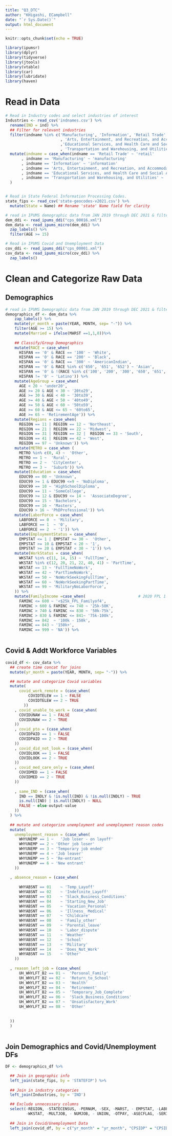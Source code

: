 ---
title: "Q3_DTC"
author: "KHigashi, ECampbell"
date: "`r Sys.Date()`"
output: html_document
---

```{r setup, include=FALSE}
knitr::opts_chunk$set(echo = TRUE)

library(ipumsr)  
library(dplyr)
library(tidyverse)
library(jtools)
library(vtable)
library(car)
library(lubridate)
library(haven)
```

# Read in Data

```{r}

# Read in Industry codes and select industries of interest
Industries <- read_csv('indnames.csv') %>%
  rename(IND = ind) %>% 
  ## Filter for relevant industries
  filter(indname %in% c('Manufacturing', 'Information', 'Retail Trade'
                        , 'Arts, Entertainment, and Recreation, and Accommodation and Food Services'
                        ,'Educational Services, and Health Care and Social Assistance'
                        , 'Transportation and Warehousing, and Utilities' )) %>%
  mutate(indname = case_when(indname == 'Retail Trade' ~ 'retail'
       , indname == 'Manufacturing' ~ 'manufacturing'
       , indname == 'Information' ~ 'information'
       , indname == 'Arts, Entertainment, and Recreation, and Accommodation and Food Services' ~ 'art_leisure_hospitality'
       , indname == 'Educational Services, and Health Care and Social Assistance' ~ 'education_healthcare'
       , indname == 'Transportation and Warehousing, and Utilities' ~ 'transport_warehouse')
  )


# Read in State Federal Information Processing Codes.  
state_fips <- read_csv('state-geocodes-v2021.csv') %>% 
  mutate(State = Name) ## Rename 'state' Name field for clarity

# read in IPUMS demographic data from JAN 2019 through DEC 2021 & filter for those >= 15 years olds
dem_ddi <- read_ipums_ddi("cps_00016.xml")   
dem_data <- read_ipums_micro(dem_ddi) %>% 
  zap_labels() %>%
  filter(AGE >= 15)

# Read in IPUMS Covid and Unemployment Data 
cov_ddi <- read_ipums_ddi("cps_00001.xml")   
cov_data <- read_ipums_micro(cov_ddi) %>% 
  zap_labels()

```

# Clean and Categorize Raw Data
## Demographics
```{r}

# read in IPUMS Demographic data from JAN 2019 through DEC 2021 & filter for those >= 15 years olds
demographics_df <- dem_data %>% 
    zap_labels() %>%
    mutate(yr_month = paste(YEAR, MONTH, sep= "-")) %>% 
    filter(AGE >= 15) %>%
    mutate(Married = ifelse(MARST ==1,1,0))%>%
    
    ## Classify/Group Demographics
    mutate(RACE = case_when(
      HISPAN == '0' & RACE == '100' ~ 'White',
      HISPAN == '0' & RACE == '200' ~ 'Black',  
      HISPAN == '0' & RACE == '300' ~ 'AmericanIndian',
      HISPAN == '0' & RACE %in% c('650', '651', '652') ~ 'Asian',
      HISPAN == '0' & !(RACE %in% c('100', '200', '300', '650', '651', '652')) ~ 'MixedRace',
      HISPAN != '0' ~ 'Latino')) %>%
    mutate(AgeGroup = case_when(
      AGE < 20 ~ 'under20',
      AGE >= 20 & AGE < 30 ~ '20to29',
      AGE >= 30 & AGE < 40 ~ '30to39',
      AGE >= 40 & AGE < 50 ~ '40to49',
      AGE >= 50 & AGE < 60 ~ '50to59',
      AGE >= 60 & AGE <= 65 ~ '60to65',
      AGE >= 65 ~ 'RetirementAge')) %>%
    mutate(Regions = case_when(
      REGION == 11 | REGION == 12 ~ 'Northeast',
      REGION == 21 | REGION == 22 ~ 'Midwest',
      REGION == 31 | REGION == 32 |  REGION == 33 ~ 'South',
      REGION == 41 | REGION == 42 ~ 'West',
      REGION == 97 ~ 'Unknown')) %>%
    mutate(METRO = case_when (
      METRO %in% c(0, 4) ~  'Other',
      METRO == 1 ~  'Rural',
      METRO == 2 ~  'CityCenter',
      METRO == 3 ~  'Suburb')) %>%
    mutate(Education = case_when(
      EDUC99 == 00 ~ 'Unknown',
      EDUC99 >= 1 & EDUC99 <=9 ~ 'NoDiploma',
      EDUC99 == 10 ~ 'HighSchoolDiploma',
      EDUC99 == 11 ~ 'SomeCollege',
      EDUC99 >= 12 & EDUC99 <= 14 ~  'AssociateDegree',
      EDUC99 == 15 ~ 'Bachelors',
      EDUC99 == 16 ~ 'Masters',
      EDUC99 > 16 ~ 'PhDProfessional')) %>%
    mutate(LaborForce = case_when(
      LABFORCE == 0  ~ 'Military',
      LABFORCE == 1  ~ '0',
      LABFORCE == 2  ~ '1')) %>%
    mutate(EmploymentStatus = case_when(
      EMPSTAT <= 1 | EMPSTAT >= 30 ~  'Other',
      EMPSTAT >= 10 & EMPSTAT < 20 ~ '1',
      EMPSTAT >= 20 & EMPSTAT < 30 ~ '1')) %>%
    mutate(WorkStatus = case_when(
      WKSTAT %in% c(11, 14, 15) ~ 'FullTime',
      WKSTAT %in% c(12, 20, 21, 22, 40, 41) ~ 'PartTime',
      WKSTAT == 13 ~ 'FullTimeNoWork',
      WKSTAT == 42 ~ 'PartTimeNoWork',
      WKSTAT == 50 ~ 'NoWorkSeekingFullTime',
      WKSTAT == 60 ~ 'NoWorkSeekingPartTime',
      WKSTAT == 99 ~ 'MilitaryNoLaborForce',
    )) %>%
    mutate(FamilyIncome =case_when(                       # 2020 FPL 1 = $12,760, 2 = $17,240, 3 = $21,720. 4 = $26,200 
      FAMINC <= 600 ~ '<$25k_FPL_Familyof4',
      FAMINC > 600 & FAMINC <= 740 ~ '25k-50K',
      FAMINC > 740 & FAMINC <= 830 ~ '50k-75k',
      FAMINC > 830 & FAMINC <= 841~ '75k-100k',
      FAMINC == 842  ~ '100k - 150k',
      FAMINC == 843 ~ '150k+',
      FAMINC == 999 ~ 'NA')) %>% 
  

```

## Covid & Addt Workforce Variables

```{r}

covid_df <- cov_data %>% 
  ## create time concat for joins
  mutate(yr_month = paste(YEAR, MONTH, sep= "-")) %>% 

  ## mutate and categorize Covid variables
  mutate(
      covid_work_remote = (case_when(
          COVIDTELEW == 1 ~ FALSE
          COVIDTELEW == 2 ~ TRUE
        ))
    , covid_unable_to_work = (case_when(
      COVIDUNAW == 1 ~ FALSE
      COVIDUNAW == 2 ~ TRUE
    ))
    , covid_pto = (case_when(
      COVIDPAID == 1 ~ FALSE
      COVIDPAID == 2 ~ TRUE
    ))
    , covid_did_not_look = (case_when(
      COVIDLOOK == 1 ~ FALSE
      COVIDLOOK == 2 ~ TRUE
    ))
    , covid_med_care_only = (case_when(
      COVIDMED == 1 ~ FALSE
      COVIDMED == 2 ~ TRUE
    ))
    
    , same_IND = (case_when(
      IND == INDLY & !is.null(IND) & !is.null(INDLY) ~ TRUE
      is.null(IND) | is.null(INDLY) ~ NULL
      FALSE ~ else-output-value 
    ))
  ) %>% 
  
  ## mutate and categorize unemployment and unemployment reason codes
  mutate(
    unemployment_reason = (case_when(
      WHYUNEMP == 1 ~	'Job loser - on layoff'
      WHYUNEMP == 2	~ 'Other job loser'
      WHYUNEMP == 3	~ 'Temporary job ended'
      WHYUNEMP == 4	~ 'Job leaver'
      WHYUNEMP == 5	~ 'Re-entrant'
      WHYUNEMP == 6	~ 'New entrant'
    ))
  
  , absence_reason = (case_when(
    
      WHYABSNT == 01	~ 'Temp_Layoff'
      WHYABSNT == 02	~ 'Indefinite_Layoff'
      WHYABSNT == 03	~ 'Slack_Business_Conditions'
      WHYABSNT == 04	~ 'Starting_New_Job'
      WHYABSNT == 05	~ 'Vacation_Personal'
      WHYABSNT == 06	~ 'Illness_ Medical'
      WHYABSNT == 07	~ 'Childcare'
      WHYABSNT == 08	~ 'Family_other'
      WHYABSNT == 09	~ 'Parental_leave'
      WHYABSNT == 10	~ 'Labor_dispute'
      WHYABSNT == 11	~ 'Weather'
      WHYABSNT == 12	~ 'School'
      WHYABSNT == 13	~ 'Military'
      WHYABSNT == 14	~ 'Does_Not_Work'
      WHYABSNT == 15	~ 'Other'
    ))
  
  , reason_left_job = (case_when(
      UH_WHYLFT_B2 == 01 ~	'Personal_Family'
      UH_WHYLFT_B2 == 02 ~	'Return_to_School'
      UH_WHYLFT_B2 == 03 ~	'Health'
      UH_WHYLFT_B2 == 04 ~	'Retirement'
      UH_WHYLFT_B2 == 05 ~	'Temporary_Job_Complete'
      UH_WHYLFT_B2 == 06 ~	'Slack_Business_Conditions'
      UH_WHYLFT_B2 == 07 ~	'Unsatisfactory_Work'
      UH_WHYLFT_B2 == 08 ~	'Other'
    
    
  ))
  )
  
```

## Join Demographics and Covid/Unemployment DFs
```{r}
DF <- demographics_df %>% 

  ## Join in geographic info
  left_join(state_fips, by = 'STATEFIP') %>%
  
  ## Join in industry categories
  left_join(Industries, by = 'IND')

  ## Exclude unnecessary columns
  select(-REGION, -STATECENSUS, -PERNUM, -SEX, -MARST, - EMPSTAT, -LABFORCE, -DURUNEMP, -DURUNEM2, -WHYABSNT, 
         -WKSTAT, -MULTJOB, - NUMJOB, - UNION, -OTPAY, -ASECFLAG, -SERIAL, -HISPAN, - EDUC99, -Name) %>%  
  
  ## Join in Covid/Unemployment Data
  left_join(covid_df, by = c("yr_month" = "yr_month", "CPSIDP" = "CPSIDP"))
  
```


